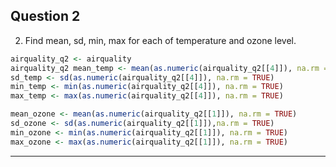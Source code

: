 ## Question 2

2.  Find mean, sd, min, max for each of temperature and ozone level.

```r
airquality_q2 <- airquality  
airquality_q2 mean_temp <- mean(as.numeric(airquality_q2[[4]]), na.rm = TRUE)
sd_temp <- sd(as.numeric(airquality_q2[[4]]), na.rm = TRUE)
min_temp <- min(as.numeric(airquality_q2[[4]]), na.rm = TRUE)
max_temp <- max(as.numeric(airquality_q2[[4]]), na.rm = TRUE)

mean_ozone <- mean(as.numeric(airquality_q2[[1]]), na.rm = TRUE)
sd_ozone <- sd(as.numeric(airquality_q2[[1]]),na.rm = TRUE)
min_ozone <- min(as.numeric(airquality_q2[[1]]), na.rm = TRUE)
max_ozone <- max(as.numeric(airquality_q2[[1]]), na.rm = TRUE)
```

------------------------------------------------------------------------

## 
